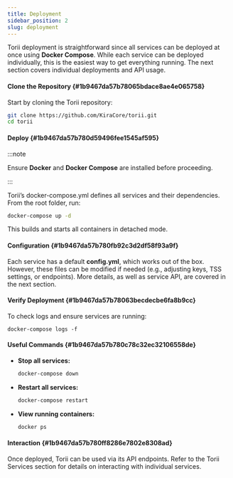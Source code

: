 ```yaml
---
title: Deployment
sidebar_position: 2
slug: deployment
---
```





Torii deployment is straightforward since all services can be deployed at once using **Docker Compose**. While each service can be deployed individually, this is the easiest way to get everything running. The next section covers individual deployments and API usage.


#### Clone the Repository {#1b9467da57b78065bdace8ae4e065758}


Start by cloning the Torii repository:


```bash
git clone https://github.com/KiraCore/torii.git
cd torii
```


#### Deploy {#1b9467da57b780d59496fee1545af595}


:::note

Ensure **Docker** and **Docker Compose** are installed before proceeding.

:::




Torii’s docker-compose.yml defines all services and their dependencies. From the root folder, run:


```bash
docker-compose up -d
```


This builds and starts all containers in detached mode.


#### Configuration {#1b9467da57b780fb92c3d2df58f93a9f}


Each service has a default **config.yml**, which works out of the box. However, these files can be modified if needed (e.g., adjusting keys, TSS settings, or endpoints). More details, as well as service API, are covered in the next section.


#### Verify Deployment {#1b9467da57b78063becdecbe6fa8b9cc}


To check logs and ensure services are running:


```shell
docker-compose logs -f
```


#### Useful Commands {#1b9467da57b780c78c32ec32106558de}

- **Stop all services:**

	```bash
	docker-compose down
	```

- **Restart all services:**

	```bash
	docker-compose restart
	```

- **View running containers:**

	```bash
	docker ps
	```


#### Interaction {#1b9467da57b780ff8286e7802e8308ad}


Once deployed, Torii can be used via its API endpoints. Refer to the Torii Services section for details on interacting with individual services.

